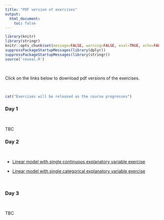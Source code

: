 ```yaml
---
title: "PDF version of exercises"
output: 
  html_document:
    toc: false
---
```


```r
library(knitr)
library(stringr)
knitr::opts_chunk$set(message=FALSE, warning=FALSE, eval=TRUE, echo=FALSE)
suppressPackageStartupMessages(library(dplyr))
suppressPackageStartupMessages(library(stringr))
source('reveal.R')
```

\  

Click on the links below to download pdf versions of the exercises. 

\  

```r
cat("Exercises will be released as the course progresses")
```

### Day 1

\  

<!-- - [Graphical data Exploration exercise](./exercises/graphical_data_exploration_exercise.pdf)-->
TBC
\  

### Day 2

\  

 - [Linear model with single continuous explanatory variable exercise](./exercises/linear_model_1_exercise.pdf)
 
 - [Linear model with single categorical explanatory variable exercise](./exercises/linear_model_2_exercise.pdf)
 
\  

### Day 3

\  

<!-- - [Linear model with multiple explanatory variables exercise](./exercises/linear_model_3_exercise.pdf)
 
 - [Linear model - model selection exercise](./exercises/linear_model_4_exercise.pdf)
-->

TBC
